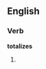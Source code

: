 ==English==

===Verb===
'''totalizes'''

# {{third-person singular of|totalize}}
{{count page|[[Wiktionary:Page count]]}}